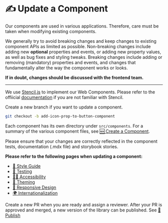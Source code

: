 
<Meta title="Guides/Update a Component" />

# ✍️ Update a Component

Our components are used in various applications. Therefore, care must be taken when modifying existing components.

We generally try to avoid breaking changes and keep changes to existing component APIs as limited as possible. Non-breaking changes include adding new **optional** properties and events, or adding new property values, as well as bug fixes and styling tweaks. Breaking changes include adding or removing (mandatory) properties and events, and changes that fundamentally alter the way the component works or looks.

**If in doubt, changes should be discussed with the frontend team.**

<hr />

We use [Stencil.js](https://stenciljs.com/) to implement our Web Components. Please refer to the offiicial [documentation](https://stenciljs.com/docs/api) if you are not familiar with Stencil.

Create a new branch if you want to update a component.

```bash
git checkout -b add-icon-prop-to-button-component
```

Each component has its own directory under `src/components`. For a summary of the various component files, see [🆕 Create a Component](http://localhost:6006/?path=?path=/docs/requirements-create-a-component--page).

Please ensure that your changes are correctly reflected in the component tests, documentation (.mdx file) and storybook stories.

**Please refer to the following pages when updating a component:**

- [💅 Style Guide](?path=/docs/requirements-style-guide--page)
- [🤖 Testing](?path=/docs/requirements-testing--page)
- [🧏‍♀️ Accessibility](?path=/docs/requirements-accessibility--page)
- [🌈 Theming](?path=/docs/requirements-theming--page)
- [📱 Responsive Design](?path=/docs/requirements-responsive-design--page)
- [🌍 Internationalization](?path=/docs/requirements-internationalization--page)

Create a new PR when you are ready and assign a reviewer. After your PR is approved and merged, a new version of the library can be published. See [🏁 Publish](?path=/docs/requirements-publish--page)
